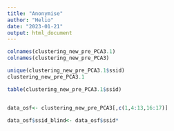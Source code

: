 ```yaml
---
title: "Anonymise"
author: "Helio"
date: "2023-01-21"
output: html_document
---
```


```r
colnames(clustering_new_pre_PCA3.1)
colnames(clustering_new_pre_PCA3)

unique(clustering_new_pre_PCA3.1$ssid)
clustering_new_pre_PCA3.1

table(clustering_new_pre_PCA3.1$ssid)


data_osf<- clustering_new_pre_PCA3[,c(1,4:13,16:17)]

data_osf$ssid_blind<- data_osf$ssid* 
```
